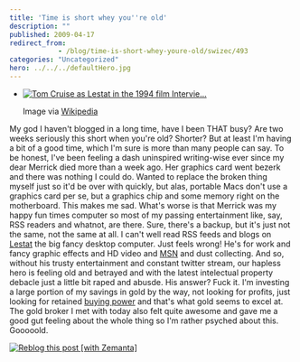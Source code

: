 ```yaml
---
title: 'Time is short whey you''re old'
description: ""
published: 2009-04-17
redirect_from: 
            - /blog/time-is-short-whey-youre-old/swizec/493
categories: "Uncategorized"
hero: ../../../defaultHero.jpg
---
```


-   [![Tom Cruise as Lestat in the 1994 film Intervie...](http://upload.wikimedia.org/wikipedia/en/thumb/6/67/Lestat_IWTV.jpg/202px-Lestat_IWTV.jpg "Tom Cruise as Lestat in the 1994 film Intervie...")](http://en.wikipedia.org/wiki/Image:Lestat_IWTV.jpg)

    Image via [Wikipedia](http://en.wikipedia.org/wiki/Image:Lestat_IWTV.jpg)

My god I haven't blogged in a long time, have I been THAT busy? Are two weeks seriously this short when you're old? Shorter? But at least I'm having a bit of a good time, which I'm sure is more than many people can say. To be honest, I've been feeling a dash uninspired writing-wise ever since my dear Merrick died more than a week ago. Her graphics card went bezerk and there was nothing I could do. Wanted to replace the broken thing myself just so it'd be over with quickly, but alas, portable Macs don't use a graphics card per se, but a graphics chip and some memory right on the motherboard. This makes me sad. What's worse is that Merrick was my happy fun times computer so most of my passing entertainment like, say, RSS readers and whatnot, are there. Sure, there's a backup, but it's just not the same, not the same at all. I can't well read RSS feeds and blogs on [Lestat](http://en.wikipedia.org/wiki/Lestat_de_Lioncourt "Lestat de Lioncourt") the big fancy desktop computer. Just feels wrong! He's for work and fancy graphic effects and HD video and [MSN](http://en.wikipedia.org/wiki/MSN "MSN") and dust collecting. And so, without his trusty entertainment and constant twitter stream, our hapless hero is feeling old and betrayed and with the latest intelectual property debacle just a little bit raped and abusde. His answer? Fuck it. I'm investing a large portion of my savings in gold by the way, not looking for profits, just looking for retained [buying power](http://en.wikipedia.org/wiki/Purchasing_power "Purchasing power") and that's what gold seems to excel at. The gold broker I met with today also felt quite awesome and gave me a good gut feeling about the whole thing so I'm rather psyched about this. Gooooold.

[![Reblog this post \[with Zemanta\]](http://img.zemanta.com/reblog_e.png?x-id=2631de0c-386d-4b3c-a178-7fe90bccaede)](http://reblog.zemanta.com/zemified/2631de0c-386d-4b3c-a178-7fe90bccaede/ "Zemified by Zemanta")
